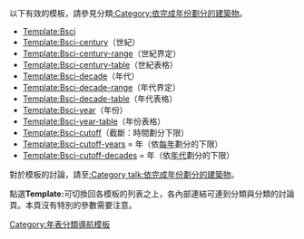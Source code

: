 以下有效的模板，請參見分類[[:Category:依完成年份劃分的建築物]]。

* [[Template:Bsci]]
* [[Template:Bsci-century]]（世紀）
* [[Template:Bsci-century-range]]（世紀界定）
* [[Template:Bsci-century-table]]（世紀表格）
* [[Template:Bsci-decade]]（年代）
* [[Template:Bsci-decade-range]]（年代界定）
* [[Template:Bsci-decade-table]]（年代表格）
* [[Template:Bsci-year]]（年份）
* [[Template:Bsci-year-table]]（年份表格）
* [[Template:Bsci-cutoff]]（截斷：時間劃分下限）
* [[Template:Bsci-cutoff-years]] = {{Bsci-cutoff-years}}年（依[[年|每年]]劃分的下限）
* [[Template:Bsci-cutoff-decades]] = {{Bsci-cutoff-decades}}年（依[[年代]]劃分的下限）

對於模板的討論，請至[[:Category talk:依完成年份劃分的建築物]]。

<noinclude>
點選'''Template:{{PAGENAME}}'''可切換回各模板的列表之上，各內部連結可連到分類與分類的討論頁。本頁沒有特別的參數需要注意。

[[Category:年表分類導航模板]]
</noinclude>